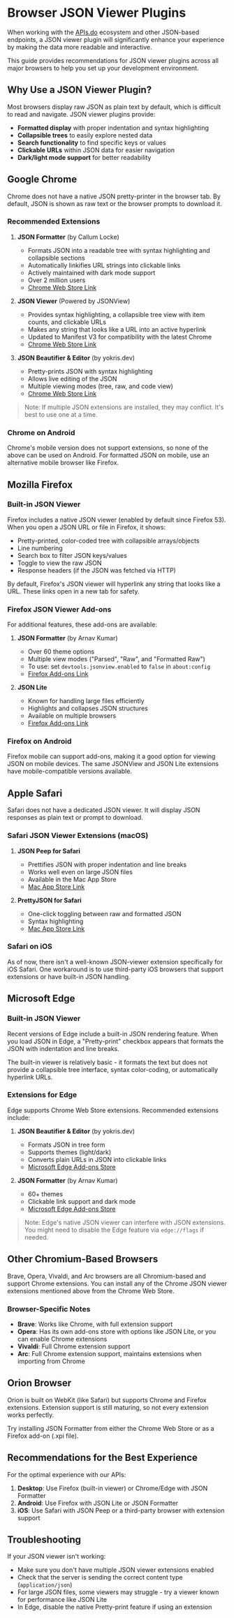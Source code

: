 # Browser JSON Viewer Plugins

When working with the [APIs.do](https://apis.do) ecosystem and other JSON-based endpoints, a JSON viewer plugin will significantly enhance your experience by making the data more readable and interactive.

This guide provides recommendations for JSON viewer plugins across all major browsers to help you set up your development environment.

## Why Use a JSON Viewer Plugin?

Most browsers display raw JSON as plain text by default, which is difficult to read and navigate. JSON viewer plugins provide:

- **Formatted display** with proper indentation and syntax highlighting
- **Collapsible trees** to easily explore nested data
- **Search functionality** to find specific keys or values
- **Clickable URLs** within JSON data for easier navigation
- **Dark/light mode support** for better readability

## Google Chrome

Chrome does not have a native JSON pretty-printer in the browser tab. By default, JSON is shown as raw text or the browser prompts to download it.

### Recommended Extensions

1. **JSON Formatter** (by Callum Locke)

   - Formats JSON into a readable tree with syntax highlighting and collapsible sections
   - Automatically linkifies URL strings into clickable links
   - Actively maintained with dark mode support
   - Over 2 million users
   - [Chrome Web Store Link](https://chrome.google.com/webstore/detail/json-formatter/bcjindcccaagfpapjjmafapmmgkkhgoa)

2. **JSON Viewer** (Powered by JSONView)

   - Provides syntax highlighting, a collapsible tree view with item counts, and clickable URLs
   - Makes any string that looks like a URL into an active hyperlink
   - Updated to Manifest V3 for compatibility with the latest Chrome
   - [Chrome Web Store Link](https://chrome.google.com/webstore/detail/json-viewer/gbmdgpbipfallnflgajpaliibnhdgobh)

3. **JSON Beautifier & Editor** (by yokris.dev)
   - Pretty-prints JSON with syntax highlighting
   - Allows live editing of the JSON
   - Multiple viewing modes (tree, raw, and code view)
   - [Chrome Web Store Link](https://chrome.google.com/webstore/detail/json-beautifier-editor/lpopeocbeepakdnipejhlpcmifheolpl)

> Note: If multiple JSON extensions are installed, they may conflict. It's best to use one at a time.

### Chrome on Android

Chrome's mobile version does not support extensions, so none of the above can be used on Android. For formatted JSON on mobile, use an alternative mobile browser like Firefox.

## Mozilla Firefox

### Built-in JSON Viewer

Firefox includes a native JSON viewer (enabled by default since Firefox 53). When you open a JSON URL or file in Firefox, it shows:

- Pretty-printed, color-coded tree with collapsible arrays/objects
- Line numbering
- Search box to filter JSON keys/values
- Toggle to view the raw JSON
- Response headers (if the JSON was fetched via HTTP)

By default, Firefox's JSON viewer will hyperlink any string that looks like a URL. These links open in a new tab for safety.

### Firefox JSON Viewer Add-ons

For additional features, these add-ons are available:

1. **JSON Formatter** (by Arnav Kumar)

   - Over 60 theme options
   - Multiple view modes ("Parsed", "Raw", and "Formatted Raw")
   - To use: set `devtools.jsonview.enabled` to `false` in `about:config`
   - [Firefox Add-ons Link](https://addons.mozilla.org/en-US/firefox/addon/json-formatter/)

2. **JSON Lite**
   - Known for handling large files efficiently
   - Highlights and collapses JSON structures
   - Available on multiple browsers
   - [Firefox Add-ons Link](https://addons.mozilla.org/en-US/firefox/addon/json-lite/)

### Firefox on Android

Firefox mobile can support add-ons, making it a good option for viewing JSON on mobile devices. The same JSONView and JSON Lite extensions have mobile-compatible versions available.

## Apple Safari

Safari does not have a dedicated JSON viewer. It will display JSON responses as plain text or prompt to download.

### Safari JSON Viewer Extensions (macOS)

1. **JSON Peep for Safari**

   - Prettifies JSON with proper indentation and line breaks
   - Works well even on large JSON files
   - Available in the Mac App Store
   - [Mac App Store Link](https://apps.apple.com/us/app/json-peep-for-safari/id1458969831)

2. **PrettyJSON for Safari**
   - One-click toggling between raw and formatted JSON
   - Syntax highlighting
   - [Mac App Store Link](https://apps.apple.com/us/app/prettyjson-for-safari/id1445328303)

### Safari on iOS

As of now, there isn't a well-known JSON-viewer extension specifically for iOS Safari. One workaround is to use third-party iOS browsers that support extensions or have built-in JSON handling.

## Microsoft Edge

### Built-in JSON Viewer

Recent versions of Edge include a built-in JSON rendering feature. When you load JSON in Edge, a "Pretty-print" checkbox appears that formats the JSON with indentation and line breaks.

The built-in viewer is relatively basic - it formats the text but does not provide a collapsible tree interface, syntax color-coding, or automatically hyperlink URLs.

### Extensions for Edge

Edge supports Chrome Web Store extensions. Recommended extensions include:

1. **JSON Beautifier & Editor** (by yokris.dev)

   - Formats JSON in tree form
   - Supports themes (light/dark)
   - Converts plain URLs in JSON into clickable links
   - [Microsoft Edge Add-ons Store](https://microsoftedge.microsoft.com/addons/detail/json-beautifier-editor/gopgciaedobhaipnpmpfncpcpfjaobca)

2. **JSON Formatter** (by Arnav Kumar)
   - 60+ themes
   - Clickable link support and dark mode
   - [Microsoft Edge Add-ons Store](https://microsoftedge.microsoft.com/addons/detail/json-formatter/kmmmbabjifjpjeikaalhfodljjhfemie)

> Note: Edge's native JSON viewer can interfere with JSON extensions. You might need to disable the Edge feature via `edge://flags` if needed.

## Other Chromium-Based Browsers

Brave, Opera, Vivaldi, and Arc browsers are all Chromium-based and support Chrome extensions. You can install any of the Chrome JSON viewer extensions mentioned above from the Chrome Web Store.

### Browser-Specific Notes

- **Brave**: Works like Chrome, with full extension support
- **Opera**: Has its own add-ons store with options like JSON Lite, or you can enable Chrome extensions
- **Vivaldi**: Full Chrome extension support
- **Arc**: Full Chrome extension support, maintains extensions when importing from Chrome

## Orion Browser

Orion is built on WebKit (like Safari) but supports Chrome and Firefox extensions. Extension support is still maturing, so not every extension works perfectly.

Try installing JSON Formatter from either the Chrome Web Store or as a Firefox add-on (.xpi file).

## Recommendations for the Best Experience

For the optimal experience with our APIs:

1. **Desktop**: Use Firefox (built-in viewer) or Chrome/Edge with JSON Formatter
2. **Android**: Use Firefox with JSON Lite or JSON Formatter
3. **iOS**: Use Safari with JSON Peep or a third-party browser with extension support

## Troubleshooting

If your JSON viewer isn't working:

- Make sure you don't have multiple JSON viewer extensions enabled
- Check that the server is sending the correct content type (`application/json`)
- For large JSON files, some viewers may struggle - try a viewer known for performance like JSON Lite
- In Edge, disable the native Pretty-print feature if using an extension
